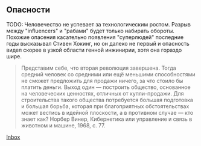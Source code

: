 ## Опасности

TODO: Человечество не успевает за технологическим ростом. Разрыв между "influencers" и "рабами" будет только набирать обороты. Похожие опасения касательно появления "суперлюдей" последние годы высказывал Стивен Хокинг, но он далеко не первый и опасность видел скорее в узкой области генной инжинирии, хотя
она гораздо шире.

> Представим себе, что вторая революция завершена. Тогда средний человек со средними или ещё меньшими способностями не сможет предложить для продажи ничего, за что стоило бы платить деньги. Выход один — построить общество, основанное на человеческих ценностях, отличных от купли-продажи. Для строительства такого общества потребуется большая подготовка и большая борьба, которая при благоприятных обстоятельствах может вестись в идейной плоскости, а в противном случае — кто знает как? Норбер Винер, Кибернетика или управление и связь в животном и машине, 1968, с. 77.

[Inbox](inbox)
